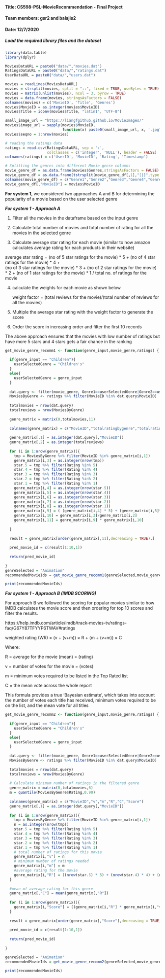 #### **Title:** CS598-PSL-MovieRecommendation - Final Project
#### **Team members:** gsr2 and balajis2
#### **Date:** 12/7/2020

##### Load the required library files and the dataset

```r
library(data.table)
library(dplyr)

MoviesDataURL = paste0("data/","movies.dat")
RatingsDataURL = paste0("data/","ratings.dat")
UserDataURL = paste0("data/","users.dat")

movies = readLines(MoviesDataURL)
movies = strsplit(movies, split = "::", fixed = TRUE, useBytes = TRUE)
movies = matrix(unlist(movies), ncol = 3, byrow = TRUE)
movies = data.frame(movies, stringsAsFactors = FALSE)
colnames(movies) = c('MovieID', 'Title', 'Genres')
movies$MovieID = as.integer(movies$MovieID)
movies$Title = iconv(movies$Title, "latin1", "UTF-8")

small_image_url = "https://liangfgithub.github.io/MovieImages/"
movies$image_url = sapply(movies$MovieID, 
                          function(x) paste0(small_image_url, x, '.jpg?raw=true'))
movies$seqno = 1:nrow(movies)

# reading the ratings data
ratings = read.csv(RatingsDataURL, sep = ':', 
                   colClasses = c('integer', 'NULL'), header = FALSE)
colnames(ratings) = c('UserID', 'MovieID', 'Rating', 'Timestamp')

# Splitting the genres into different Movie genre columns
movie_genre_df = as.data.frame(movies$Genres,stringsAsFactors = FALSE)
movie_genre_df = as.data.frame(tstrsplit(movie_genre_df[,1],"[|]",type.convert = TRUE))
colnames(movie_genre_df) = c("Genre1","Genre2","Genre3","Genre4","Genre5","Genre6")
movie_genre_df[,"MovieID"] = movies$MovieID

```
**For system 1**, we considered two approaches A and B for determining the
popularity of a movie based on the user selected genre

**_For system 1 - Approach A_**

1. Filter all the movies in the dataframe based on the input genre

2. Calculate total number of movies and total number of rating for all 
   the movies in the selected genre

3. Calculate average star rating for each movie (similar to how 
  amazon calculates average rating for each products in their website)
    
  average star rating = (no of 5 star ratings for the movie) * 5 +
                        (no of 4 star ratings for the movie) * 4 +      
                        (no of 3 star ratings for the movie) * 3 +
                        (no of 2 star ratings for the movie) * 2 +
                        (no of 1 star ratings for the movie) * 1 
                        / total no. of ratings for the movie 
                        
4. calculate the weights for each movie as shown below

   weight factor = (total reviews for the movie)/(total number of reviews for     all the movies)
   
5. Multiple the average star rating with the weight factor to generate the score

6. Order the score in increasing order and filter the first 10 records

The above approach ensures that the movies with low number of ratings
but have more 5 stars and 4 stars gets a fair chance in the ranking

```r
get_movie_genre_recomm1 <- function(genre_input,movie_genre,ratings) {
  
  if(genre_input == "Children"){
    userSelectedGenre = "Children's"
  }
  else{
    userSelectedGenre = genre_input  
  }
  
  dat.query <- filter(movie_genre, Genre1==userSelectedGenre|Genre2==userSelectedGenre|Genre3==userSelectedGenre|Genre4==userSelectedGenre|Genre5==userSelectedGenre|Genre6==userSelectedGenre)
  MoviesByGenre <- ratings %>% filter(MovieID %in% dat.query$MovieID)
  
  totalmovies = nrow(dat.query)
  totalreviews = nrow(MoviesByGenre)
  
  genre_matrix = matrix(0,totalmovies,11)
  
  colnames(genre_matrix) = c("MovieID","totalratingbygenre","totalratingbyMovie","5star","4star","3star","2star","1star","AvgStarRating","TotalWeight","CalcRank")
  
  genre_matrix[,1] = as.integer(dat.query[,"MovieID"])
  genre_matrix[,2] = as.integer(totalreviews)
  
  for (i in 1:nrow(genre_matrix)){
    tmp = MoviesByGenre %>% filter(MovieID %in% genre_matrix[i,1])
    genre_matrix[i,3] = as.integer(nrow(tmp))
    star.5 = tmp %>% filter(Rating %in% 5)
    star.4 = tmp %>% filter(Rating %in% 4)
    star.3 = tmp %>% filter(Rating %in% 3)
    star.2 = tmp %>% filter(Rating %in% 2)
    star.1 = tmp %>% filter(Rating %in% 1)
    genre_matrix[i,4] = as.integer(nrow(star.5))
    genre_matrix[i,5] = as.integer(nrow(star.4))
    genre_matrix[i,6] = as.integer(nrow(star.3))
    genre_matrix[i,7] = as.integer(nrow(star.2))
    genre_matrix[i,8] = as.integer(nrow(star.1))
    genre_matrix[i,9] = ( (genre_matrix[i,4] * 5) + (genre_matrix[i,5]*4) + (genre_matrix[i,6]*3) + (genre_matrix[i,7]*2) + (genre_matrix[i,8]*1))/genre_matrix[i,3]
    genre_matrix[i,10] = genre_matrix[i,3]/genre_matrix[i,2]
    genre_matrix[i,11] = genre_matrix[i,9] * genre_matrix[i,10]
    
  } 
  
  result = genre_matrix[order(genre_matrix[,11],decreasing = TRUE),]
  
  pred_movie_id = c(result[1:10,1])
  
  return(pred_movie_id)
  
}
genreSelected = "Animation"
recommendedMovieIds = get_movie_genre_recomm1(genreSelected,movie_genre_df,ratings)

print(recommendedMovieIds)
```

**_For system 1 - Approach B (IMDB SCORING)_ **

For approach B we followed the scoring for popular movies similar to how IMDB
calculates the movie score and then ordering for top 10 scores and filter the results.

https://help.imdb.com/article/imdb/track-movies-tv/ratings-faq/G67Y87TFYYP6TWAV#ratings

weighted rating (WR) = (v ÷ (v+m)) × R + (m ÷ (v+m)) × C

Where:

R = average for the movie (mean) = (rating)

v = number of votes for the movie = (votes)

m = minimum votes required to be listed in the Top Rated list 

C = the mean vote across the whole report

This formula provides a true 'Bayesian estimate', which takes into account the number of votes each title has received, minimum votes required to be on the list, and the mean vote for all titles

```r
get_movie_genre_recomm2 <- function(genre_input,movie_genre,ratings) {
  
  if(genre_input == "Children"){
    userSelectedGenre = "Children's"
  }
  else{
    userSelectedGenre = genre_input  
  }
  
  dat.query <- filter(movie_genre, Genre1==userSelectedGenre|Genre2==userSelectedGenre|Genre3==userSelectedGenre|Genre4==userSelectedGenre|Genre5==userSelectedGenre|Genre6==userSelectedGenre)
  MoviesByGenre <- ratings %>% filter(MovieID %in% dat.query$MovieID)
  
  totalmovies = nrow(dat.query)
  totalreviews = nrow(MoviesByGenre)
  
  # Calculate minimum number of ratings in the filtered genre
  genre_matrix = matrix(0,totalmovies,6)
  m = quantile(MoviesByGenre$Rating,0.90)
  
  colnames(genre_matrix) = c("MovieID","v","m","R","C","Score")
  genre_matrix[,1] = as.integer(dat.query[,"MovieID"])
  
  for (i in 1:nrow(genre_matrix)){
    tmp = MoviesByGenre %>% filter(MovieID %in% genre_matrix[i,1])
    n = as.integer(nrow(tmp))
    star.5 = tmp %>% filter(Rating %in% 5)
    star.4 = tmp %>% filter(Rating %in% 4)
    star.3 = tmp %>% filter(Rating %in% 3)
    star.2 = tmp %>% filter(Rating %in% 2)
    star.1 = tmp %>% filter(Rating %in% 1)
    # total number of ratings for this movie
    genre_matrix[i,"v"] = n
    # minimum number of ratings needed 
    genre_matrix[i,"m"] = m
    #average rating for the movie
    genre_matrix[i,"R"] = ((nrow(star.5) * 5) + (nrow(star.4) * 4) + (nrow(star.3) * 3) + (nrow(star.2) * 2) + (nrow(star.1) * 1))/n
  }
  
  #mean of average rating for this genre
  genre_matrix[,"C"] = mean(genre_matrix[,"R"])
  
  for (i in 1:nrow(genre_matrix)){
    genre_matrix[i,"Score"] = ((genre_matrix[i,"R"] * genre_matrix[i,"v"]) + (genre_matrix[i,"C"] * genre_matrix[i,"m"]))/(genre_matrix[i,"v"] + genre_matrix[i,"m"]) 
  }  
  
  result = genre_matrix[order(genre_matrix[,"Score"],decreasing = TRUE),]
  
  pred_movie_id = c(result[1:10,1])
  
  return(pred_movie_id)
  
}

genreSelected = "Animation"
recommendedMovieIds = get_movie_genre_recomm2(genreSelected,movie_genre_df,ratings)

print(recommendedMovieIds)

```

